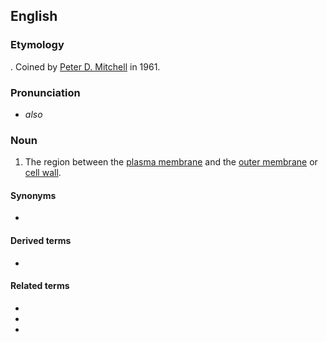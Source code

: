 ==English==

===Etymology===
{{prefix|peri|plasm|lang=en}}. Coined by [[w:Peter D. Mitchell|Peter D. Mitchell]] in 1961.

===Pronunciation===
* {{IPA|ˈpɛəɹiˌplæzm|lang=en}} ''also'' {{IPAchar|ˈpɛəɹəˌplæzm}}

===Noun===
{{en-noun}}
{{wikipedia}}

# {{lb|en|cytology}} The region between the [[plasma membrane]] and the [[outer membrane]] or [[cell wall]].

====Synonyms====
* {{l|en|periplasmic space}}

====Derived terms====
* {{l|en|periplasmic}}

====Related terms====
* {{l|en|cytoplasm}}
* {{l|en|gonoplasm}}
* {{l|en|ooplasm}}